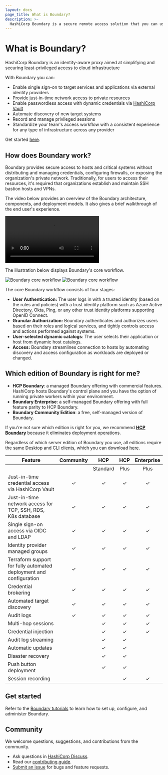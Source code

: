 ```yaml
---
layout: docs
page_title: What is Boundary?
description: >-
  HashiCorp Boundary is a secure remote access solution that you can use to configure least-privileged, just-in-time access to systems, services, and applications.
---
```


# What is Boundary?

HashiCorp Boundary is an identity-aware proxy aimed at simplifying and securing least-privileged access to cloud infrastructure

With Boundary you can:
- Enable single sign-on to target services and applications via external identity providers
- Provide just-in-time network access to private resources
- Enable passwordless access with dynamic credentials via [HashiCorp Vault](https://www.vaultproject.io/)
- Automate discovery of new target systems
- Record and manage privileged sessions
- Standardize your team's access workflow with a consistent experience for any type of infrastructure across any provider

Get started [here](/boundary/tutorials).

## How does Boundary work?

Boundary provides secure access to hosts and critical systems without distributing and managing credentials, configuring firewalls, or exposing the organization's private network. Traditionally, for users to access their resources, it's required that organizations establish and maintain SSH bastion hosts and VPNs.

The video below provides an overview of the Boundary architecture, components, and deployment models.
It also gives a brief walkthrough of the end user's experience.

<video controls>
  <source src="https://www.datocms-assets.com/2885/1694719896-how-boundary-works-v3.mp4" type="video/mp4" />
</video>

The illustration below displays Boundary's core workflow.

![Boundary core workflow](/img/boundary-core-workflow_light.png#light-theme-only)
![Boundary core workflow](/img/boundary-core-workflow_dark.png#dark-theme-only)

The core Boundary workflow consists of four stages:

- **User Authentication:** The user logs in with a trusted identity (based on the rules and policies) with a trust identity platform such as Azure Active Directory, Okta, Ping, or any other trust identity platforms supporting OpenID Connect.
- **Granular Authorization:** Boundary authenticates and authorizes users based on their roles and logical services, and tightly controls access and actions performed against systems.
- **User-selected dynamic catalogs**: The user selects their application or host from dynamic host catalogs.
- **Access:** Boundary streamlines connection to hosts by automating discovery and access configuration as workloads are deployed or changed.

## Which edition of Boundary is right for me?

- **HCP Boundary**: a managed Boundary offering with commercial features. HashiCorp hosts Boundary's control plane and you have the option of running private workers within your environment.
- **Boundary Enterprise**: a self-managed Boundary offering with full feature parity to HCP Boundary.
- **Boundary Community Edition**: a free, self-managed version of Boundary.


If you're not sure which edition is right for you, we recommend [**HCP Boundary**](https://developer.hashicorp.com/boundary/tutorials/hcp-getting-started) because it eliminates deployment operations.

Regardless of which server edition of Boundary you use, all editions require the same Desktop and CLI clients, which you can download [here](https://developer.hashicorp.com/boundary/downloads).

| Feature| Community | HCP | HCP | Enterprise |
|---|:-:|:-:|:-:|:-:|
|   | | Standard  | Plus  |  Plus |
| Just-in-time credential access via HashiCorp Vault  | &#10003;  | &#10003;  | &#10003;  | &#10003;  |
| Just-in-time network access for TCP, SSH, RDS, K8s database | &#10003;  | &#10003;  | &#10003;  | &#10003;  |
| Single sign-on access via OIDC and LDAP  | &#10003;  | &#10003;  | &#10003;  | &#10003;  |
| Identity provider managed groups  | &#10003;  | &#10003;  | &#10003;  | &#10003;  |
| Terraform support for fully automated deployment and configuration  | &#10003; | &#10003;  | &#10003;  | &#10003;  |
| Credential brokering  | &#10003;   | &#10003;   | &#10003;   | &#10003;  |
| Automated target discovery  | &#10003;   | &#10003;  | &#10003;  | &#10003;  |
| Audit logs  | &#10003;  | &#10003;  | &#10003;  | &#10003;  |
| Multi-hop sessions  |   | &#10003;  | &#10003;  | &#10003;  |
| Credential injection  |   | &#10003;  | &#10003;  | &#10003;  |
| Audit log streaming  |   | &#10003;  | &#10003;  |   |
| Automatic updates  |   | &#10003;  | &#10003;  |   |
| Disaster recovery  |   | &#10003;  | &#10003;  |   |
| Push button deployment  |   | &#10003;  | &#10003;  |   |
| Session recording  |   |   | &#10003;  | &#10003;  |

## Get started

Refer to the [Boundary tutorials](/boundary/tutorials) to learn how to set up, configure, and administer Boundary.

## Community

We welcome questions, suggestions, and contributions from the community.

- Ask questions in [HashiCorp Discuss](https://discuss.hashicorp.com/c/boundary/50).
- Read our [contributing guide](https://github.com/hashicorp/boundary/blob/main/CONTRIBUTING.md).
- [Submit an issue](https://github.com/hashicorp/boundary/issues) for bugs and feature requests.
